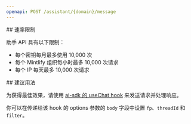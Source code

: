 ```yaml
---
openapi: POST /assistant/{domain}/message
---
```


<div id="rate-limits">
  ## 速率限制
</div>

助手 API 具有以下限制：

- 每个密钥每月最多使用 10,000 次
- 每个 Mintlify 组织每小时最多 10,000 次请求
- 每个 IP 每天最多 10,000 次请求

<div id="suggested-usage">
  ## 建议用法
</div>

为获得最佳效果，请使用 [ai-sdk 的 useChat hook](https://ai-sdk.dev/docs/reference/ai-sdk-ui/use-chat#usechat) 来发送请求并处理响应。

你可以在传递给该 hook 的 options 参数的 `body` 字段中设置 `fp`、`threadId` 和 `filter`。